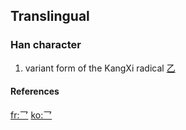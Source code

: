 ==Translingual==
===Han character===
{{Han char|rn=5|rad=乙|as=00|sn=1|four=|canj=一竹 (MH), XX一竹 (XXMH)}}
# variant form of the KangXi radical [[Index:Chinese radical/乙|乙]]
====References====
{{Han ref|kx=0083.171|dj=0167.111|hdz=10048.041|uh=4E5B|ud=20059}}



[[fr:乛]]
[[ko:乛]]